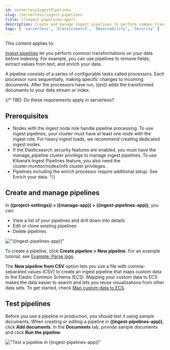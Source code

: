 ```yaml
---
id: serverlessIngestPipelines
slug: /serverless/ingest-pipelines
title: ((ingest-pipelines-app))
description: Create and manage ingest pipelines to perform common transformations and enrichments on your data.
tags: [ 'serverless', 'Elasticsearch', 'Observability', 'Security' ]
---
```


<DocBadge template="technical preview" />
This content applies to: <DocBadge template="elasticsearch" slug="/serverless/elasticsearch/what-is-elasticsearch-serverless" /> <DocBadge template="observability" slug="/serverless/observability/what-is-observability-serverless" /> <DocBadge template="security" slug="/serverless/security/what-is-security-serverless" />

[Ingest pipelines](((ref))/ingest.html) let you perform common transformations on your data before indexing.
For example, you can use pipelines to remove fields, extract values from text, and enrich your data.

A pipeline consists of a series of configurable tasks called processors.
Each processor runs sequentially, making specific changes to incoming documents.
After the processors have run, ((es)) adds the transformed documents to your data stream or index.

{/*
TBD: Do these requirements apply in serverless?
## Prerequisites

- Nodes with the ingest node role handle pipeline processing. To use ingest pipelines, your cluster must have at least one node with the ingest role. For heavy ingest loads, we recommend creating dedicated ingest nodes.
- If the Elasticsearch security features are enabled, you must have the manage_pipeline cluster privilege to manage ingest pipelines. To use Kibana’s Ingest Pipelines feature, you also need the cluster:monitor/nodes/info cluster privileges.
- Pipelines including the enrich processor require additional setup. See Enrich your data.
*/}

## Create and manage pipelines

In **((project-settings)) > ((manage-app)) > ((ingest-pipelines-app))**, you can:

- View a list of your pipelines and drill down into details
- Edit or clone existing pipelines
- Delete pipelines

!["((ingest-pipelines-app))"](images/ingest-pipelines-management.png)

To create a pipeline, click **Create pipeline > New pipeline**.
For an example tutorial, see [Example: Parse logs](((ref))/common-log-format-example.html).

The **New pipeline from CSV** option lets you use a file with comma-separated values (CSV) to create an ingest pipeline that maps custom data to the Elastic Common Schema (ECS).
Mapping your custom data to ECS makes the data easier to search and lets you reuse visualizations from other data sets.
To get started, check [Map custom data to ECS](((ecs-ref))/ecs-converting.html).

## Test pipelines

Before you use a pipeline in production, you should test it using sample documents.
When creating or editing a pipeline in **((ingest-pipelines-app))**, click **Add documents**.
In the **Documents** tab, provide sample documents and click **Run the pipeline**:

!["Test a pipeline in ((ingest-pipelines-app))"](images/ingest-pipelines-test.png)
